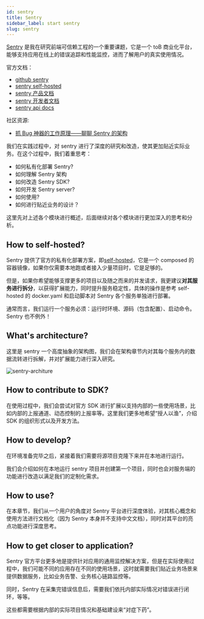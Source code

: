 ```yaml
---
id: sentry
title: Sentry
sidebar_label: start sentry
slug: sentry
---
```


[Sentry](https://docs.sentry.io/product/) 是我在研究前端可信赖工程的一个重要课题，它是一个 toB 商业化平台，能够支持应用在线上的错误追踪和性能监控，进而了解用户的真实使用情况。

官方文档：
- [github sentry](https://github.com/getsentry/sentry)
- [sentry self-hosted](https://github.com/getsentry/self-hosted)
- [sentry 产品文档](https://docs.sentry.io/)
- [sentry 开发者文档](https://develop.sentry.dev/)
- [sentry api docs](https://docs.sentry.io/api/)

社区资源:

- [抓 Bug 神器的工作原理——聊聊 Sentry 的架构](https://mp.weixin.qq.com/s?__biz=MzIzNzUzMDMyMg==&mid=2247484709&idx=1&sn=c92c8875c4a4bc6ec3a389bca3ce0519&chksm=e8c67898dfb1f18e1e7ecf6a024c3100b370df3b44a0cba59c67864dae19f3b3c5923aebb480&mpshare=1&scene=1&srcid=0804EkTqdYUD83GTilZi21uK&sharer_sharetime=1628050462144&sharer_shareid=7ea829c266ade297fbf226905a62adfa&version=3.1.12.70057&platform=mac#rd)

我们在实践过程中，对 sentry 进行了深度的研究和改造，使其更加贴近实际业务。在这个过程中，我们着重思考：

- 如何私有化部署 Sentry?
- 如何理解 Sentry 架构
- 如何改造 Sentry SDK?
- 如何开发 Sentry server?
- 如何使用?
- 如何进行贴近业务的设计？

这里先对上述各个模块进行概述，后面继续对各个模块进行更加深入的思考和分析。

## How to self-hosted?

Sentry 提供了官方的私有化部署方案，即[self-hosted](https://github.com/getsentry/self-hosted)，它是一个 composed 的容器镜像，如果你仅需要本地跑或者接入少量项目时，它是足够的。

但是，如果你希望能够支撑更多的项目以及随之而来的并发请求，我更建议**对其服务进行拆分**，以获得扩展能力，同时提升服务稳定性，具体的操作是参考 self-hosted 的 docker.yaml 和启动脚本对 Sentry 各个服务单独进行部署。

通常而言，我们运行一个服务必须：运行时环境、源码（包含配置）、启动命令。Sentry 也不例外！

## What's architecture?

这里是 sentry 一个高度抽象的架构图，我们会在架构章节内对其每个服务内的数据流转进行拆解，并对扩展能力进行深入研究。

![sentry-architure](/img/fte/sentry_architure.png)

## How to contribute to SDK?

在使用过程中，我们会尝试对官方 SDK 进行扩展以支持内部的一些使用场景，比如内部的上报通道、动态控制的上报率等。这里我们更多地希望“授人以渔”，介绍 SDK 的组织形式以及开发方法。

## How to develop?

在环境准备完毕之后，紧接着我们需要将源项目克隆下来并在本地进行运行。

我们会介绍如何在本地运行 sentry 项目并创建第一个项目，同时也会对服务端的功能进行改造以满足我们的定制化需求。


## How to use?

在本章节，我们从一个用户的角度对 Sentry 平台进行深度体验，对其核心概念和使用方法进行文档化（因为 Sentry 本身并不支持中文文档），同时对其平台的亮点功能进行深度思考。

## How to get closer to application?

Sentry 官方平台更多地是提供针对应用的通用监控解决方案，但是在实际使用过程中，我们可能不同的应用存在不同的使用场景，这时就需要我们贴近业务场景来提供数据服务，比如业务告警、业务核心链路监控等。

同时，Sentry 在采集完错误信息后，需要我们依托内部实际情况对错误进行闭环，等等。

这些都需要根据内部的实际项目情况和基础建设来“对症下药”。